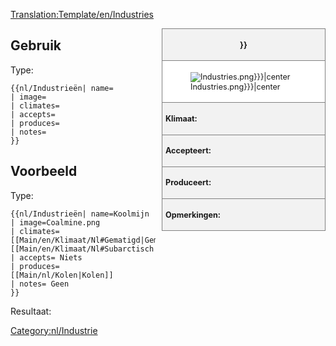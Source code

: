 <!--
This is a Template for Industries. '''DO NOT EDIT THIS PAGE''', edit the specific article instead.
--><noinclude>[[Translation:Template/en/Industries]]</noinclude><!--
--><div style="float:right; width:260px; font-size:90%; border:1px solid gray; background-color:#f2f2f2; margin-left:10px; margin-bottom:10px">
<div style="text-align:center; border-bottom:1px solid gray; padding:5px"><strong>{{{name|{{PAGENAME}}}}}</strong></div>
<div style="background-color:white; padding:5px">[[File:en/.{{{image|Industries.png}}}|center]]</div>
<div style="border-top:1px solid gray; padding:5px"><strong>Klimaat:</strong> {{{climates}}}</div>
<div style="border-top:1px solid gray; padding:5px"><strong>Accepteert:</strong> {{{accepts}}}</div>
<div style="border-top:1px solid gray; padding:5px"><strong>Produceert:</strong> {{{produces}}}</div>
<div style="border-top:1px solid gray; padding:5px"><strong>Opmerkingen:</strong> {{{notes|}}}</div>
</div><noinclude>

{{en/-}}
==Gebruik==
Type:
<pre>{{nl/Industrieën| name=
| image=
| climates=
| accepts=
| produces=
| notes=
}}</pre>

==Voorbeeld==
Type:
<pre>{{nl/Industrieën| name=Koolmijn
| image=Coalmine.png
| climates=[[Main/en/Klimaat/Nl#Gematigd|Gematigd]], [[Main/en/Klimaat/Nl#Subarctisch|Subarctisch]]
| accepts= Niets
| produces= [[Main/nl/Kolen|Kolen]]
| notes= Geen
}}</pre>
Resultaat:
{{nl/Industrieën| name=Koolmijn
| image=Coalmine.png
| climates=[[Main/en/Klimaat/Nl#Gematigd|Gematigd]], [[Main/en/Klimaat/Nl#Subarctisch|Subarctisch]]
| accepts= Niets
| produces= [[Main/nl/Kolen|Kolen]]
| notes= Geen
}}
</noinclude><includeonly>
[[Category:nl/Industrie]]</includeonly>